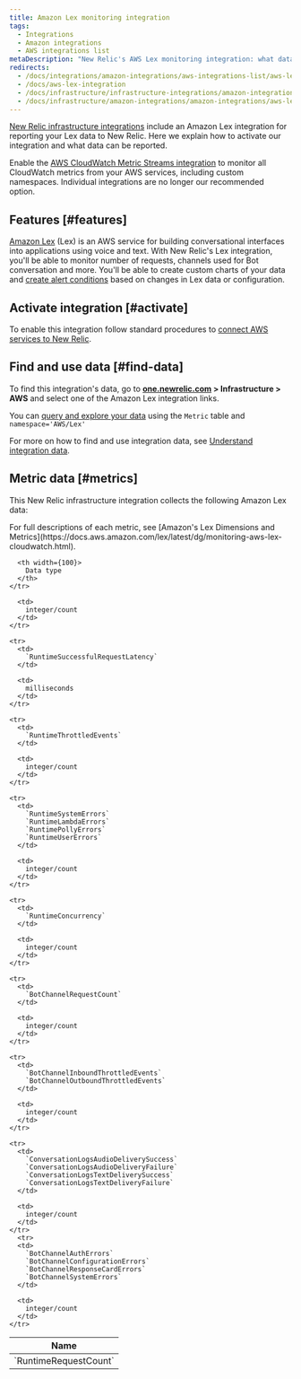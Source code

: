 ```yaml
---
title: Amazon Lex monitoring integration
tags:
  - Integrations
  - Amazon integrations
  - AWS integrations list
metaDescription: "New Relic's AWS Lex monitoring integration: what data it reports, and how to enable it."
redirects:
  - /docs/integrations/amazon-integrations/aws-integrations-list/aws-lex-monitoring-integration
  - /docs/aws-lex-integration
  - /docs/infrastructure/infrastructure-integrations/amazon-integrations/aws-lex-integration
  - /docs/infrastructure/amazon-integrations/amazon-integrations/aws-lex-monitoring-integration
---
```


[New Relic infrastructure integrations](/docs/infrastructure/integrations-getting-started/getting-started/introduction-infrastructure-integrations) include an Amazon Lex integration for reporting your Lex data to New Relic. Here we explain how to activate our integration and what data can be reported.

Enable the [AWS CloudWatch Metric Streams integration](/docs/infrastructure/amazon-integrations/aws-integrations-list/aws-metric-stream/) to monitor all CloudWatch metrics from your AWS services, including custom namespaces. Individual integrations are no longer our recommended option.

## Features [#features]

[Amazon Lex](https://aws.amazon.com/lex/) (Lex) is an AWS service for building conversational interfaces into applications using voice and text. With New Relic's Lex integration, you'll be able to monitor number of requests, channels used for Bot conversation and more. You'll be able to create custom charts of your data and [create alert conditions](/docs/infrastructure/new-relic-infrastructure/infrastructure-alert-conditions/infrastructure-alerts-add-edit-or-view-host-alert-information) based on changes in Lex data or configuration.

## Activate integration [#activate]

To enable this integration follow standard procedures to [connect AWS services to New Relic](https://docs.newrelic.com/docs/infrastructure/amazon-integrations/connect/aws-metric-stream/#set-up-metric-stream).

## Find and use data [#find-data]

To find this integration's data, go to **[one.newrelic.com](https://one.newrelic.com/all-capabilities) > Infrastructure > AWS** and select one of the Amazon Lex integration links.

You can [query and explore your data](/docs/using-new-relic/data/understand-data/query-new-relic-data) using the `Metric` table and `namespace='AWS/Lex'`

For more on how to find and use integration data, see [Understand integration data](/docs/infrastructure/integrations/find-use-infrastructure-integration-data).

## Metric data [#metrics]

This New Relic infrastructure integration collects the following Amazon Lex data:

<Callout variant="tip">
  For full descriptions of each metric, see [Amazon's Lex Dimensions and Metrics](https://docs.aws.amazon.com/lex/latest/dg/monitoring-aws-lex-cloudwatch.html).
</Callout>

<table>
  <thead>
    <tr>
      <th width={200}>
        Name
      </th>

      <th width={100}>
        Data type
      </th>
    </tr>
  </thead>

  <tbody>
    <tr>
      <td>
        `RuntimeRequestCount`
      </td>

      <td>
        integer/count
      </td>
    </tr>

    <tr>
      <td>
        `RuntimeSuccessfulRequestLatency`
      </td>

      <td>
        milliseconds
      </td>
    </tr>

    <tr>
      <td>
        `RuntimeThrottledEvents`
      </td>

      <td>
        integer/count
      </td>
    </tr>

    <tr>
      <td>
        `RuntimeSystemErrors`
        `RuntimeLambdaErrors`
        `RuntimePollyErrors`
        `RuntimeUserErrors`
      </td>

      <td>
        integer/count
      </td>
    </tr>

    <tr>
      <td>
        `RuntimeConcurrency`
      </td>

      <td>
        integer/count
      </td>
    </tr>

    <tr>
      <td>
        `BotChannelRequestCount`
      </td>

      <td>
        integer/count
      </td>
    </tr>

    <tr>
      <td>
        `BotChannelInboundThrottledEvents`
        `BotChannelOutboundThrottledEvents`
      </td>

      <td>
        integer/count
      </td>
    </tr>

    <tr>
      <td>
        `ConversationLogsAudioDeliverySuccess`
        `ConversationLogsAudioDeliveryFailure`
        `ConversationLogsTextDeliverySuccess`
        `ConversationLogsTextDeliveryFailure`
      </td>

      <td>
        integer/count
      </td>
    </tr>
      <tr>
      <td>
        `BotChannelAuthErrors`
        `BotChannelConfigurationErrors`
        `BotChannelResponseCardErrors`
        `BotChannelSystemErrors`
      </td>

      <td>
        integer/count
      </td>
    </tr>
  </tbody>
</table>
